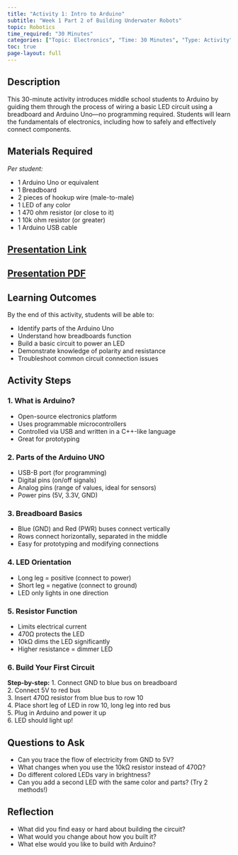 ```yaml
---
title: "Activity 1: Intro to Arduino"
subtitle: "Week 1 Part 2 of Building Underwater Robots"
topic: Robotics
time_required: "30 Minutes"
categories: ["Topic: Electronics", "Time: 30 Minutes", "Type: Activity"]
toc: true
page-layout: full
---
```


## Description

This 30-minute activity introduces middle school students to Arduino by guiding them through the process of wiring a basic LED circuit using a breadboard and Arduino Uno—no programming required. Students will learn the fundamentals of electronics, including how to safely and effectively connect components.

## Materials Required

_Per student:_

- 1 Arduino Uno or equivalent  
- 1 Breadboard  
- 2 pieces of hookup wire (male-to-male)  
- 1 LED of any color  
- 1 470 ohm resistor (or close to it)  
- 1 10k ohm resistor (or greater)  
- 1 Arduino USB cable  

## [Presentation Link](https://docs.google.com/presentation/d/1Uzj6hXgbsv0XJcUhdJ__9KNt1Tii-QKJaGz4chCLlt8/edit?usp=sharing)

## [Presentation PDF](/pdfs/Intro_to_Arduino-HS_MS.pdf)

## Learning Outcomes

By the end of this activity, students will be able to:

- Identify parts of the Arduino Uno
- Understand how breadboards function
- Build a basic circuit to power an LED
- Demonstrate knowledge of polarity and resistance
- Troubleshoot common circuit connection issues

## Activity Steps

### 1. What is Arduino?

- Open-source electronics platform
- Uses programmable microcontrollers
- Controlled via USB and written in a C++-like language
- Great for prototyping

### 2. Parts of the Arduino UNO

- USB-B port (for programming)
- Digital pins (on/off signals)
- Analog pins (range of values, ideal for sensors)
- Power pins (5V, 3.3V, GND)

### 3. Breadboard Basics

- Blue (GND) and Red (PWR) buses connect vertically
- Rows connect horizontally, separated in the middle
- Easy for prototyping and modifying connections

### 4. LED Orientation

- Long leg = positive (connect to power)
- Short leg = negative (connect to ground)
- LED only lights in one direction

### 5. Resistor Function

- Limits electrical current
- 470Ω protects the LED
- 10kΩ dims the LED significantly
- Higher resistance = dimmer LED

### 6. Build Your First Circuit

**Step-by-step:**
1. Connect GND to blue bus on breadboard  
2. Connect 5V to red bus  
3. Insert 470Ω resistor from blue bus to row 10  
4. Place short leg of LED in row 10, long leg into red bus  
5. Plug in Arduino and power it up  
6. LED should light up!

## Questions to Ask

- Can you trace the flow of electricity from GND to 5V?
- What changes when you use the 10kΩ resistor instead of 470Ω?
- Do different colored LEDs vary in brightness?
- Can you add a second LED with the same color and parts? (Try 2 methods!)

## Reflection

- What did you find easy or hard about building the circuit?
- What would you change about how you built it?
- What else would you like to build with Arduino?
